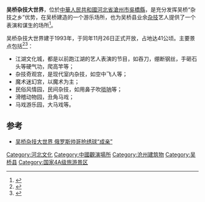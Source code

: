 '''吴桥杂技大世界'''，位於[[中華人民共和國|中華人民共和國]][[河北省|河北省]][[滄州市|滄州市]][[吳橋縣|吳橋縣]]，是充分发挥吴桥“杂技之乡”优势，在吴桥建造的一个游乐场所，也为吴桥县业余[[杂技|杂技]]艺人提供了一个表演和谋生的场所<ref>{{Cite book|title=天津河北攻略|last=《全球攻略》编写组编著|first=|publisher=北京：中国旅游出版社|year=2014.10|isbn=978-7-5032-5018-7|location=|pages=204}}</ref>。

吴桥杂技大世界建于1993年，于同年11月26日正式开放，占地达41公顷。主要景点包括<ref>{{Cite book|title=走遍中国 河北 天津 第2版|last=《走遍中国》编辑部编著|first=|publisher=北京：中国旅游出版社|year=2012.08|isbn=978-7-5032-4470-4|location=|pages=179}}</ref><ref>{{Cite book|title=河北旅游 精品景区导游词|last=舒艳编|first=|publisher=北京：中国旅游出版社|year=2013.01|isbn=978-7-5032-4569-5|location=|pages=307}}</ref>：

*江湖文化城，都是以前跑江湖的艺人表演的节目，如吞刀，绷断钢丝，手砸石头等硬气功，爬高竿等；
*杂技奇观宫，是现代室内杂技，如空中飞人等；
*魔术迷幻宫，以魔术为主；
*民俗风情园，民间杂技，如用鼻子吹[[唢呐|唢呐]]等；
*滑稽动物园，丑角马戏；
*马戏游乐园，大马戏等。

==参考==
{{reflist}}
*[http://www.chinanews.com/tp/2011/11-05/3439950.shtml 吴桥杂技大世界 俄罗斯帅哥抢绣球“成亲”]{{Wayback|url=http://www.chinanews.com/tp/2011/11-05/3439950.shtml |date=20200220170415 }}

[[Category:河北文化|Category:河北文化]]
[[Category:中國觀演場所|Category:中國觀演場所]]
[[Category:沧州建筑物|Category:沧州建筑物]]
[[Category:吴桥县|Category:吴桥县]]
[[Category:国家4A级旅游景区|Category:国家4A级旅游景区]]